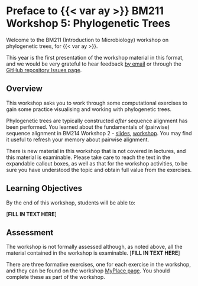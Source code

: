 # Preface to {{< var ay >}} BM211 Workshop 5: Phylogenetic Trees {.unnumbered}

Welcome to the BM211 (Introduction to Microbiology) workshop on phylogenetic trees, for {{< var ay >}}.

This year is the first presentation of the workshop material in this format, and we would be very grateful to hear feedback [by email](mailto:{{< var admin.email >}}) or through the [GitHub repository Issues page]({{< var github.issues >}}).

## Overview

This workshop asks you to work through some computational exercises to gain some practice visualising and working with phylogenetic trees.

::: { .callout-note }
Phylogenetic trees are typically constructed _after_ sequence alignment has been performed. You learned about the fundamentals of (pairwise) sequence alignment in BM214 Workshop 2 -  [slides](https://classes.myplace.strath.ac.uk/mod/resource/view.php?id=1956504), [workshop](https://sipbs-compbiol.github.io/BM214-Workshop-2/). You may find it useful to refresh your memory about pairwise alignment.
:::

::: { .callout-warning title="Important Note" }
There is new material in this workshop that is not covered in lectures, and this material is examinable. Please take care to reach the text in the expandable callout boxes, as well as that for the workshop activities, to be sure you have understood the topic and obtain full value from the exercises.
:::

## Learning Objectives

By the end of this workshop, students will be able to:

[**FILL IN TEXT HERE**]

## Assessment

The workshop is not formally assessed although, as noted above, all the material contained in the workshop is examinable. [**FILL IN TEXT HERE**]

::: { .callout-important }
There are three formative exercises, one for each exercise in the workshop, and they can be found on the workshop [MyPlace page]({{< var myplace.bm211 >}}). You should complete these as part of the workshop.
:::

